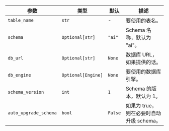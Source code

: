 | 参数             | 类型               | 默认 | 描述                                       |
| ---------------- | ------------------ | --- | ------------------------------------------ |
| `table_name`     | `str`              | -   | 要使用的表名。                             |
| `schema`         | `Optional[str]`    | `"ai"` | Schema 名称，默认为 "ai"。                   |
| `db_url`         | `Optional[str]`    | `None` | 数据库 URL，如果提供的话。                 |
| `db_engine`      | `Optional[Engine]` | `None` | 要使用的数据库引擎。                       |
| `schema_version` | `int`              | `1`   | Schema 的版本，默认为 1。                  |
| `auto_upgrade_schema`| `bool`             | `False`| 如果为 true，则在必要时自动升级 schema。 |